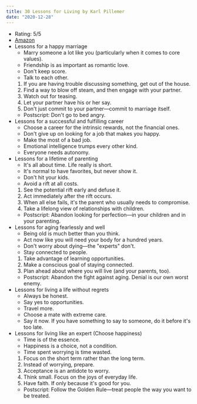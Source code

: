 ```yaml
---
title: 30 Lessons for Living by Karl Pillemer
date: "2020-12-28"
---
```


- Rating: 5/5
- [Amazon](https://amzn.to/3n1MQRB)
- Lessons for a happy marriage
  - Marry someone a lot like you (particularly when it comes to core values).
  - Friendship is as important as romantic love.
  - Don't keep score.
  - Talk to each other.
  1. If you are having trouble discussing something, get out of the house.
  1. Find a way to blow off steam, and then engage with your partner.
  1. Watch out for teasing.
  1. Let your partner have his or her say.
  1. Don't just commit to your partner—commit to marriage itself.
  - Postscript: Don't go to bed angry.
- Lessons for a successful and fulfilling career
  - Choose a career for the intrinsic rewards, not the financial ones.
  - Don't give up on looking for a job that makes you happy.
  - Make the most of a bad job.
  - Emotional intelligence trumps every other kind.
  - Everyone needs autonomy.
- Lessons for a lifetime of parenting
  - It's all about time. Life really is short.
  - It's normal to have favorites, but never show it.
  - Don't hit your kids.
  - Avoid a rift at all costs.
  1. See the potential rift early and defuse it.
  1. Act immediately after the rift occurs.
  1. When all else fails, it's the parent who usually needs to compromise.
  1. Take a lifelong view of relationships with children.
  - Postscript: Abandon looking for perfection—in your children and in your parenting.
- Lessons for aging fearlessly and well
  - Being old is much better than you think.
  - Act now like you will need your body for a hundred years.
  - Don't worry about dying—the "experts" don't.
  - Stay connected to people.
  1. Take advantage of learning opportunities.
  1. Make a conscious goal of staying connected.
  1. Plan ahead about where you will live (and your parents, too).
  - Postscript: Abandon the fight against aging. Denial is our own worst enemy.
- Lessons for living a life without regrets
  - Always be honest.
  - Say yes to opportunities.
  - Travel more.
  - Choose a mate with extreme care.
  - Say it now. If you have something to say to someone, do it before it's too late.
- Lessons for living like an expert (Choose happiness)
  - Time is of the essence.
  - Happiness is a choice, not a condition.
  - Time spent worrying is time wasted.
  1. Focus on the short term rather than the long term.
  1. Instead of worrying, prepare.
  1. Acceptance is an antidote to worry.
  1. Think small. Focus on the joys of everyday life.
  1. Have faith. If only because it's good for you.
  - Postscript: Follow the Golden Rule—treat people the way you want to be treated.
